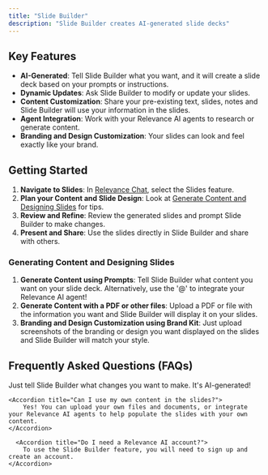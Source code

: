```yaml
---
title: "Slide Builder"
description: "Slide Builder creates AI-generated slide decks"
---
```


## Key Features
- **AI-Generated**: Tell Slide Builder what you want, and it will create a slide deck based on your prompts or instructions.
- **Dynamic Updates**: Ask Slide Builder to modify or update your slides.
- **Content Customization**: Share your pre-existing text, slides, notes and Slide Builder will use your information in the slides.
- **Agent Integration**: Work with your Relevance AI agents to research or generate content.
- **Branding and Design Customization**: Your slides can look and feel exactly like your brand.

## Getting Started
1. **Navigate to Slides**: In [Relevance Chat](https://chat.relevanceai.com/chat/start), select the Slides feature.
2. **Plan your Content and Slide Design**: Look at [Generate Content and Designing Slides](/chat/slide-builder#generating-content-and-designing-slides) for tips.
3. **Review and Refine**: Review the generated slides and prompt Slide Builder to make changes.
4. **Present and Share**: Use the slides directly in Slide Builder and share with others.

### Generating Content and Designing Slides
1. **Generate Content using Prompts**: Tell Slide Builder what content you want on your slide deck. Alternatively, use the '@' to integrate your Relevance AI agent!
2. **Generate Content with a PDF or other files**: Upload a PDF or file with the information you want and Slide Builder will display it on your slides.
3. **Branding and Design Customization using Brand Kit**: Just upload screenshots of the branding or design you want displayed on the slides and Slide Builder will match your style.

## Frequently Asked Questions (FAQs)
         
<AccordionGroup>
    <Accordion title="How do I edit the slides?">
        Just tell Slide Builder what changes you want to make. It's AI-generated!
    </Accordion>
    
    <Accordion title="Can I use my own content in the slides?">
        Yes! You can upload your own files and documents, or integrate your Relevance AI agents to help populate the slides with your own content.
    </Accordion>

      <Accordion title="Do I need a Relevance AI account?">
        To use the Slide Builder feature, you will need to sign up and create an account.
    </Accordion>
</AccordionGroup>
